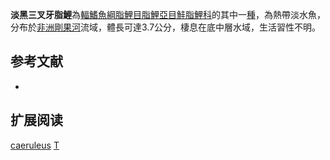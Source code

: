 {{Speciesbox 
| genus = Tricuspidalestes
| species = caeruleus
| status = LC
| status_system = IUCN3.1
| authority =  [[Matthes|Matthes]], 1964
| synonyms = *''Phenacogrammus caeruleus''<br /><small>Matthes, 1964</small>
}}
'''淡黑三叉牙脂鯉'''為[[輻鰭魚綱|輻鰭魚綱]][[脂鯉目|脂鯉目]][[脂鯉亞目|脂鯉亞目]][[鮭脂鯉科|鮭脂鯉科]]的其中一[[種|種]]，為熱帶淡水魚，分布於[[非洲|非洲]][[剛果河|剛果河]]流域，體長可達3.7公分，棲息在底中層水域，生活習性不明。

==参考文献==
{{refbegin}}
*{{FishBase_species|genus=Tricuspidalestes|species=caeruleus|year=2014|month=1}}
{{refend}}

== 扩展阅读 ==
{{refbegin}}
{{wikispecies-inline|Tricuspidalestes caeruleus|淡黑三叉牙脂鯉}}
{{refend}}

{{Taxonbar|from=Q5419392}}

[[Category:三叉牙脂鯉屬|caeruleus]]
[[Category:1964年描述的鱼类|T]]

{{魚類小作品}}